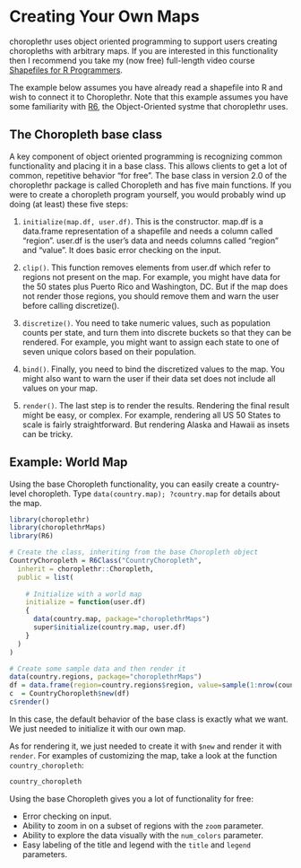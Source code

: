 <!--
%\VignetteEngine{knitr::rmarkdown}
%\VignetteIndexEntry{f) Creating Your Own Maps}
-->

Creating Your Own Maps
===

choroplethr uses object oriented programming to support users creating choropleths with arbitrary maps. If you are interested in this functionality then I recommend you take my (now free) full-length video course [Shapefiles for R Programmers](https://ari-lamsteins-courses.thinkific.com/courses/shapefiles-for-r-programmers).

The example below assumes you have already read a shapefile into R and wish to connect it to Choroplethr. Note that this example assumes you have some familiarity with [R6](https://r6.r-lib.org/index.html), the Object-Oriented systme that choroplethr uses.

## The Choropleth base class

A key component of object oriented programming is recognizing common functionality and placing it in a base class. This allows clients to get a lot of common, repetitive behavior "for free". The base class in version 2.0 of the choroplethr package is called Choropleth and has five main functions. If you were to create a choropleth program yourself, you would probably wind up doing (at least) these five steps:

1. `initialize(map.df, user.df)`. This is the constructor. map.df is a data.frame representation of a shapefile and needs a column called "region". user.df is the user's data and needs columns called "region" and "value". It does basic error checking on the input.

2. `clip()`. This function removes elements from user.df which refer to regions not present on the map. For example, you might have data for the 50 states plus Puerto Rico and Washington, DC. But if the map does not render those regions, you should remove them and warn the user before calling discretize().

3. `discretize()`. You need to take numeric values, such as population counts per state, and turn them into discrete buckets so that they can be rendered. For example, you might want to assign each state to one of seven unique colors based on their population.

4. `bind()`. Finally, you need to bind the discretized values to the map. You might also want to warn the user if their data set does not include all values on your map.

5. `render()`. The last step is to render the results. Rendering the final result might be easy, or complex. For example, rendering all US 50 States to scale is fairly straightforward. But rendering Alaska and Hawaii as insets can be tricky.

## Example: World Map

Using the base Choropleth functionality, you can easily create a country-level choropleth. Type `data(country.map); ?country.map` for details about the map.

```r
library(choroplethr)
library(choroplethrMaps)
library(R6)

# Create the class, inheriting from the base Choropleth object
CountryChoropleth = R6Class("CountryChoropleth",
  inherit = choroplethr::Choropleth,
  public = list(
    
    # Initialize with a world map
    initialize = function(user.df)
    {
      data(country.map, package="choroplethrMaps")
      super$initialize(country.map, user.df)
    }
  )
)

# Create some sample data and then render it
data(country.regions, package="choroplethrMaps")
df = data.frame(region=country.regions$region, value=sample(1:nrow(country.regions)))
c  = CountryChoropleth$new(df)
c$render()
```

In this case, the default behavior of the base class is exactly what we want. We just needed to initialize it with our own map. 

As for rendering it, we just needed to create it with `$new` and render it with `render`. For examples of customizing the map, take a look at the function `country_choropleth`:

```r
country_choropleth
```

Using the base Choropleth gives you a lot of functionality for free:

* Error checking on input.
* Ability to zoom in on a subset of regions with the `zoom` parameter.
* Ability to explore the data visually with the `num_colors` parameter.
* Easy labeling of the title and legend with the `title` and `legend` parameters.
